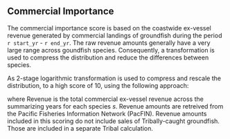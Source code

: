 
## Commercial Importance

The commercial importance score is based on the coastwide ex-vessel revenue generated by commercial landings of groundfish during the period `r start_yr` - `r end_yr`. The raw revenue amounts generally have a very large range across goundfish species.  Consequently, a transformation is used to compress the distribution and reduce the differences between species.  

As 2-stage logarithmic transformation is used to compress and rescale the distribution, to a high score of 10, using the following approach:

\begin{equation}
  c_{s} = \frac{10}{\text{max}(\text{Revenue}_s)}\text{Revenue}_s^{0.18} 
\end{equation}

where Revenue is the total commercial ex-vessel revenue across the summarizing years for each species $s$. Revenue amounts are retreived from the Pacific Fisheries Information Network (PacFIN). Revenue amounts included in this scoring do not include sales of Tribally-caught groundfish. Those are included in a separate Tribal calculation. 
